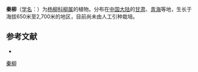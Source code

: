 {{Speciesbox
| name = 秦柳
| status = 
| status_system = 
| image =
| genus = Salix
| species = chingiana
| authority = Hao
}}

'''秦柳'''（[[学名|学名]]：{{lang|la|''Salix chingiana''}}）为[[杨柳科|杨柳科]][[柳属|柳属]]的植物。分布在[[中国大陆|中国大陆]]的[[甘肃|甘肃]]、[[青海|青海]]等地，生长于海拔650米至2,700米的地区，目前尚未由人工引种栽培。

== 参考文献 ==
<div class="references-small">
* {{cite web| url =http://www.bioinfo.cn/db05/KmzwSpecies.php?action=view&id=20454| title =秦柳| work =《中国高等植物数据库全库》| publisher =中国科学院微生物研究所| author =昆明植物研究所| accessdate =2009-02-25| deadurl =yes| archiveurl =https://web.archive.org/web/20160305050852/http://www.bioinfo.cn/db05/KmzwSpecies.php?action=view&id=20454| archivedate =2016-03-05}}
</div>
{{Taxonbar|from=Q1619655}}

[[Category:柳属|秦柳]]


{{植物小作品}}